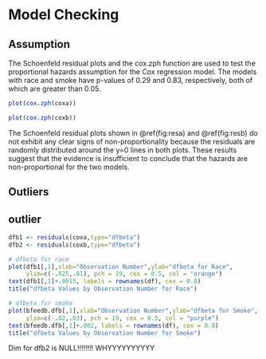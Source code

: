 # Model Checking

## Assumption
The Schoenfeld residual plots and the cox.zph function are used to test the proportional hazards assumption for the Cox regression model. The models with race and smoke have p-values of 0.29 and 0.83, respectively, both of which are greater than 0.05.

```r
plot(cox.zph(coxa))
```

```r
plot(cox.zph(coxb))
```

The Schoenfeld residual plots shown in \@ref(fig:resa) and \@ref(fig:resb) do not exhibit any clear signs of non-proportionality because the residuals are randomly distributed around the y=0 lines in both plots. These results suggest that the evidence is insufficient to conclude that the hazards are non-proportional for the two models. 

## Outliers

## outlier 
```r
dfb1 <- residuals(coxa,type="dfbeta")
dfb2 <- residuals(coxb,type="dfbeta")
```

```r
# dfbeta for race
plot(dfb1[,1],xlab="Observation Number",ylab="dfbeta for Race", 
     ylim=c(-.025,.01), pch = 19, cex = 0.5, col = "orange")
text(dfb1[,1]+.0015, labels = rownames(df), cex = 0.8)
title("dfbeta Values by Observation Number for Race")
```

```r
# dfbeta for smoke
plot(bfeedb.dfb[,1],xlab="Observation Number",ylab="dfbeta for Smoke", 
     ylim=c(-.02,.03), pch = 19, cex = 0.5, col = "purple")
text(bfeedb.dfb[,1]+.002, labels = rownames(df), cex = 0.8)
title("dfbeta Values by Observation Number for Smoke")
```

Dim for dfb2 is NULL!!!!!!!! WHYYYYYYYYYY